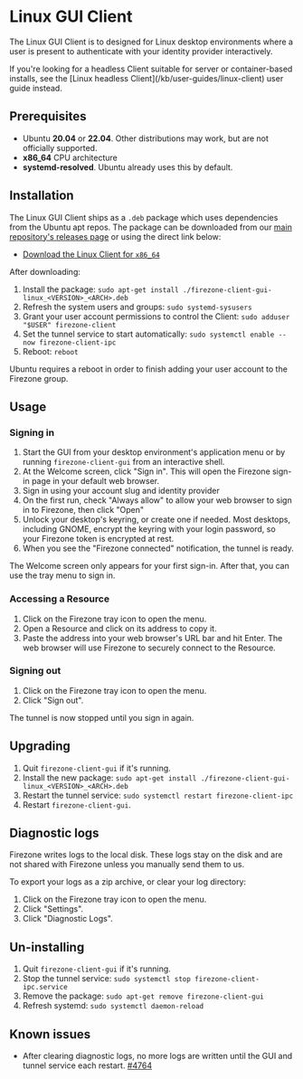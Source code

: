 
# Linux GUI Client

The Linux GUI Client is to designed for Linux desktop environments where a
user is present to authenticate with your identity provider interactively.

<Alert color="info">
  If you're looking for a headless Client suitable for server or container-based
  installs, see the [Linux headless Client](/kb/user-guides/linux-client) user
  guide instead.
</Alert>

## Prerequisites

- Ubuntu **20.04** or **22.04**. Other distributions may work, but are not
  officially supported.
- **x86_64** CPU architecture
- **systemd-resolved**. Ubuntu already uses this by default.

## Installation

The Linux GUI Client ships as a `.deb` package which uses dependencies from
the Ubuntu apt repos. The package can be downloaded from our
[main repository's releases page](https://github.com/firezone/firezone/releases)
or using the direct link below:

- [Download the Linux Client for `x86_64`](/dl/firezone-client-gui-linux/latest/x86_64)

After downloading:

1. Install the package: `sudo apt-get install ./firezone-client-gui-linux_<VERSION>_<ARCH>.deb`
1. Refresh the system users and groups: `sudo systemd-sysusers`
1. Grant your user account permissions to control the Client: `sudo adduser "$USER" firezone-client`
1. Set the tunnel service to start automatically: `sudo systemctl enable --now firezone-client-ipc`
1. Reboot: `reboot`

Ubuntu requires a reboot in order to finish adding your user account to the Firezone group.

## Usage

### Signing in

1. Start the GUI from your desktop environment's application
menu or by running `firezone-client-gui` from an interactive shell.
1. At the Welcome screen, click "Sign in". This will open the Firezone sign-in page in your default web browser.
1. Sign in using your account slug and identity provider
1. On the first run, check "Always allow" to allow your web browser to sign in to Firezone, then click "Open"
1. Unlock your desktop's keyring, or create one if needed.
Most desktops, including GNOME, encrypt the keyring with your login password, so your Firezone
token is encrypted at rest.
1. When you see the "Firezone connected" notification, the tunnel is ready.

The Welcome screen only appears for your first sign-in. After that,
you can use the tray menu to sign in.

### Accessing a Resource

1. Click on the Firezone tray icon to open the menu.
1. Open a Resource and click on its address to copy it.
1. Paste the address into your web browser's URL bar and hit Enter.
The web browser will use Firezone to securely connect to the Resource.

### Signing out

1. Click on the Firezone tray icon to open the menu.
1. Click "Sign out".

The tunnel is now stopped until you sign in again.

## Upgrading

1. Quit `firezone-client-gui` if it's running.
1. Install the new package: `sudo apt-get install ./firezone-client-gui-linux_<VERSION>_<ARCH>.deb`
1. Restart the tunnel service: `sudo systemctl restart firezone-client-ipc`
1. Restart `firezone-client-gui`.

## Diagnostic logs

Firezone writes logs to the local disk. These logs stay on the disk and are not shared
with Firezone unless you manually send them to us.

To export your logs as a zip archive, or clear your log directory:

1. Click on the Firezone tray icon to open the menu.
1. Click "Settings".
1. Click "Diagnostic Logs".

## Un-installing

1. Quit `firezone-client-gui` if it's running.
1. Stop the tunnel service: `sudo systemctl stop firezone-client-ipc.service`
1. Remove the package: `sudo apt-get remove firezone-client-gui`
1. Refresh systemd: `sudo systemctl daemon-reload`

## Known issues

- After clearing diagnostic logs, no more logs are written until the GUI and tunnel service each restart. [#4764](https://github.com/firezone/firezone/issues/4764)

<SupportOptions />
